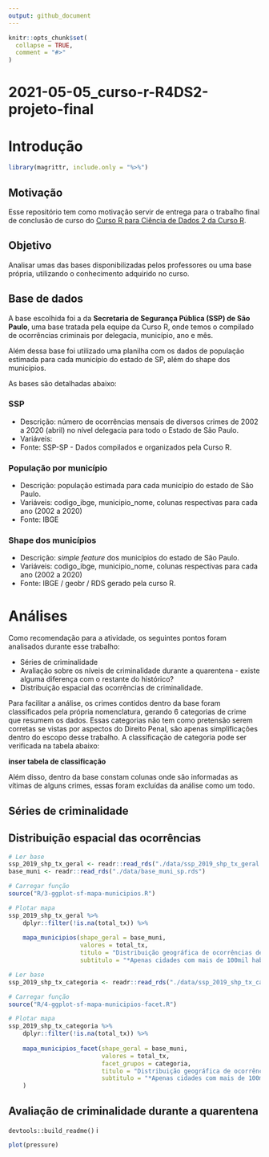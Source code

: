 ```yaml
---
output: github_document
---
```


<!-- README.md is generated from README.Rmd. Please edit that file -->

```r
knitr::opts_chunk$set(
  collapse = TRUE,
  comment = "#>"
)
```

# 2021-05-05_curso-r-R4DS2-projeto-final

<!-- badges: start -->

<!-- badges: end -->

# Introdução

```r
library(magrittr, include.only = "%>%")

```

## Motivação

Esse repositório tem como motivação servir de entrega para o trabalho final de conclusão de curso do [Curso R para Ciência de Dados 2 da Curso R](https://curso-r.com/cursos/r4ds-2/).

## Objetivo

Analisar umas das bases disponibilizadas pelos professores ou uma base própria, utilizando o conhecimento adquirido no curso.

## Base de dados

A base escolhida foi a da **Secretaria de Segurança Pública (SSP) de São Paulo**, uma base tratada pela equipe da Curso R, onde temos o compilado de ocorrências criminais por delegacia, município, ano e mês.

Além dessa base foi utilizado uma planilha com os dados de população estimada para cada município do estado de SP, além do shape dos municípios.

As bases são detalhadas abaixo:

### SSP

-   Descrição: número de ocorrências mensais de diversos crimes de 2002 a 2020 (abril) no nível delegacia para todo o Estado de São Paulo.
-   Variáveis:
-   Fonte: SSP-SP - Dados compilados e organizados pela Curso R.

### População por município

-   Descrição: população estimada para cada município do estado de São Paulo.
-   Variáveis: codigo_ibge, municipio_nome, colunas respectivas para cada ano (2002 a 2020)
-   Fonte: IBGE

### Shape dos municípios

-   Descrição: *simple feature* dos municípios do estado de São Paulo.
-   Variáveis: codigo_ibge, municipio_nome, colunas respectivas para cada ano (2002 a 2020)
-   Fonte: IBGE / geobr / RDS gerado pela curso R.

# Análises

Como recomendação para a atividade, os seguintes pontos foram analisados durante esse trabalho:

-   Séries de criminalidade
-   Avaliação sobre os níveis de criminalidade durante a quarentena - existe alguma diferença com o restante do histórico?
-   Distribuição espacial das ocorrências de criminalidade.

Para facilitar a análise, os crimes contidos dentro da base foram classificados pela própria nomenclatura, gerando 6 categorias de crime que resumem os dados. Essas categorias não tem como pretensão serem corretas se vistas por aspectos do Direito Penal, são apenas simplificações dentro do escopo desse trabalho. A classificação de categoria pode ser verificada na tabela abaixo:

**inser tabela de classificação**

Além disso, dentro da base constam colunas onde são informadas as vítimas de alguns crimes, essas foram excluídas da análise como um todo.

## Séries de criminalidade

## Distribuição espacial das ocorrências

```r
# Ler base
ssp_2019_shp_tx_geral <- readr::read_rds("./data/ssp_2019_shp_tx_geral.rds")
base_muni <- readr::read_rds("./data/base_muni_sp.rds")

# Carregar função
source("R/3-ggplot-sf-mapa-municipios.R")

# Plotar mapa
ssp_2019_shp_tx_geral %>%  
    dplyr::filter(!is.na(total_tx)) %>% 
    
    mapa_municipios(shape_geral = base_muni,
                    valores = total_tx,
                    titulo = "Distribuição geográfica de ocorrências de crimes no estado de São Paulo em 2019",
                    subtitulo = "*Apenas cidades com mais de 100mil habitantes - Todos as categorias de crimes*")


```

```r
# Ler base
ssp_2019_shp_tx_categoria <- readr::read_rds("./data/ssp_2019_shp_tx_categoria.rds")

# Carregar função
source("R/4-ggplot-sf-mapa-municipios-facet.R")

# Plotar mapa
ssp_2019_shp_tx_categoria %>%  
    dplyr::filter(!is.na(total_tx)) %>% 
    
    mapa_municipios_facet(shape_geral = base_muni,
                          valores = total_tx,
                          facet_grupos = categoria,
                          titulo = "Distribuição geográfica de ocorrências de crimes no estado de São Paulo em 2019",
                          subtitulo = "*Apenas cidades com mais de 100mil habitantes - Dividido em categorias de crimes*"
    )

```

## Avaliação de criminalidade durante a quarentena

`devtools::build_readme()` i

```r
plot(pressure)
```
